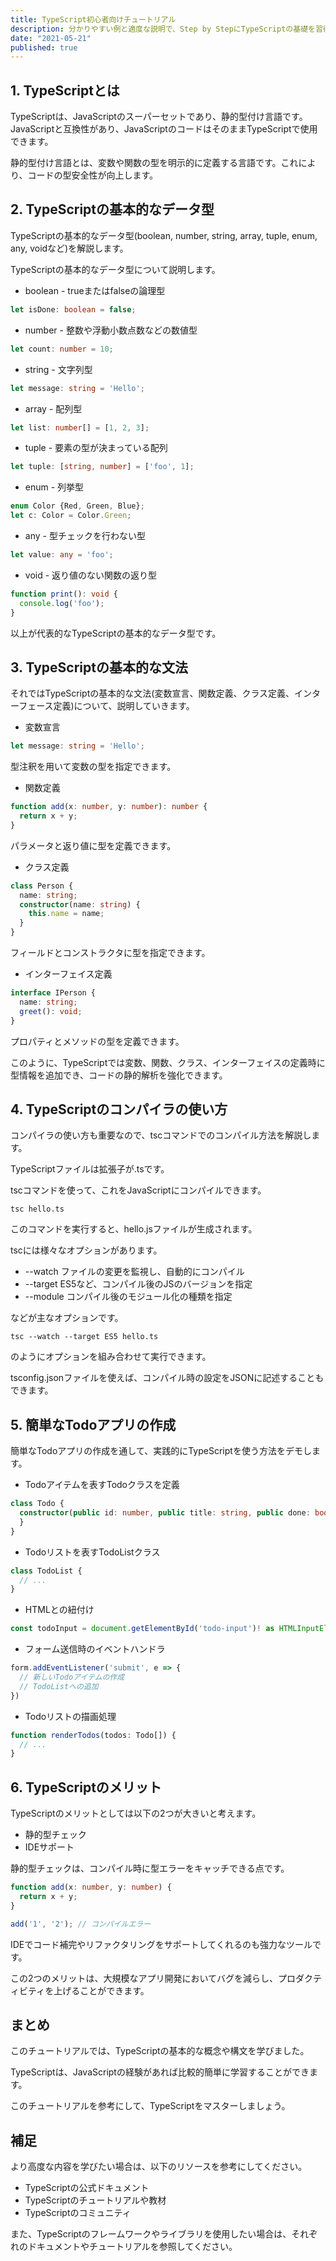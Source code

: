 ```yaml
---
title: TypeScript初心者向けチュートリアル
description: 分かりやすい例と適度な説明で、Step by StepにTypeScriptの基礎を習得できるチュートリアルを目指します。
date: "2021-05-21"
published: true
---
```


## 1. TypeScriptとは

TypeScriptは、JavaScriptのスーパーセットであり、静的型付け言語です。JavaScriptと互換性があり、JavaScriptのコードはそのままTypeScriptで使用できます。

静的型付け言語とは、変数や関数の型を明示的に定義する言語です。これにより、コードの型安全性が向上します。

## 2. TypeScriptの基本的なデータ型

TypeScriptの基本的なデータ型(boolean, number, string, array, tuple, enum, any, voidなど)を解説します。

TypeScriptの基本的なデータ型について説明します。

- boolean - trueまたはfalseの論理型

```ts
let isDone: boolean = false;
```

- number - 整数や浮動小数点数などの数値型

```ts 
let count: number = 10;
```

- string - 文字列型

```ts
let message: string = 'Hello'; 
```

- array - 配列型

```ts
let list: number[] = [1, 2, 3];
```

- tuple - 要素の型が決まっている配列

```ts
let tuple: [string, number] = ['foo', 1];
```

- enum - 列挙型

```ts
enum Color {Red, Green, Blue};
let c: Color = Color.Green;
```

- any - 型チェックを行わない型

```ts
let value: any = 'foo';
```

- void - 返り値のない関数の返り型

```ts
function print(): void {
  console.log('foo');
}
```

以上が代表的なTypeScriptの基本的なデータ型です。

## 3. TypeScriptの基本的な文法

それではTypeScriptの基本的な文法(変数宣言、関数定義、クラス定義、インターフェース定義)について、説明していきます。

- 変数宣言

```ts
let message: string = 'Hello';
```

型注釈を用いて変数の型を指定できます。

- 関数定義

```ts 
function add(x: number, y: number): number {
  return x + y;
}
```

パラメータと返り値に型を定義できます。

- クラス定義

```ts
class Person {
  name: string;
  constructor(name: string) { 
    this.name = name;
  }
}
```

フィールドとコンストラクタに型を指定できます。

- インターフェイス定義

```ts
interface IPerson {
  name: string;
  greet(): void;
}
``` 

プロパティとメソッドの型を定義できます。

このように、TypeScriptでは変数、関数、クラス、インターフェイスの定義時に型情報を追加でき、コードの静的解析を強化できます。

## 4. TypeScriptのコンパイラの使い方

コンパイラの使い方も重要なので、tscコマンドでのコンパイル方法を解説します。

TypeScriptファイルは拡張子が.tsです。

tscコマンドを使って、これをJavaScriptにコンパイルできます。

```
tsc hello.ts
```

このコマンドを実行すると、hello.jsファイルが生成されます。

tscには様々なオプションがあります。

- --watch ファイルの変更を監視し、自動的にコンパイル
- --target ES5など、コンパイル後のJSのバージョンを指定
- --module コンパイル後のモジュール化の種類を指定

などが主なオプションです。

```
tsc --watch --target ES5 hello.ts
```

のようにオプションを組み合わせて実行できます。

tsconfig.jsonファイルを使えば、コンパイル時の設定をJSONに記述することもできます。

## 5. 簡単なTodoアプリの作成

簡単なTodoアプリの作成を通して、実践的にTypeScriptを使う方法をデモします。


- Todoアイテムを表すTodoクラスを定義

```ts
class Todo {
  constructor(public id: number, public title: string, public done: boolean = false) {
  }
}
```

-  Todoリストを表すTodoListクラス

```ts
class TodoList {
  // ...
} 
```

- HTMLとの紐付け

```ts
const todoInput = document.getElementById('todo-input')! as HTMLInputElement;
```

- フォーム送信時のイベントハンドラ

```ts
form.addEventListener('submit', e => {
  // 新しいTodoアイテムの作成
  // TodoListへの追加
})
```

- Todoリストの描画処理

```ts
function renderTodos(todos: Todo[]) {
  // ...
}
```

## 6. TypeScriptのメリット

TypeScriptのメリットとしては以下の2つが大きいと考えます。

- 静的型チェック
- IDEサポート

静的型チェックは、コンパイル時に型エラーをキャッチできる点です。

```ts
function add(x: number, y: number) {
  return x + y; 
}

add('1', '2'); // コンパイルエラー
```

IDEでコード補完やリファクタリングをサポートしてくれるのも強力なツールです。

この2つのメリットは、大規模なアプリ開発においてバグを減らし、プロダクティビティを上げることができます。

## まとめ

このチュートリアルでは、TypeScriptの基本的な概念や構文を学びました。

TypeScriptは、JavaScriptの経験があれば比較的簡単に学習することができます。

このチュートリアルを参考にして、TypeScriptをマスターしましょう。

## 補足

より高度な内容を学びたい場合は、以下のリソースを参考にしてください。

- TypeScriptの公式ドキュメント
- TypeScriptのチュートリアルや教材
- TypeScriptのコミュニティ

また、TypeScriptのフレームワークやライブラリを使用したい場合は、それぞれのドキュメントやチュートリアルを参照してください。

